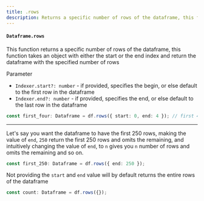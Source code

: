 ```yaml
---
title: .rows
description: Returns a specific number of rows of the dataframe, this function takes an object with either the start or the end index and return the dataframe with the specified number of rows
---
```



#### `Dataframe.rows`

This function returns a specific number of rows of the dataframe, this function takes an object with either the start or the end index and return the dataframe with the specified number of rows

Parameter

- `Indexer.start?: number` - if provided, specifies the begin, or else default to the first row in the dataframe
- `Indexer.end?: number` - if provided, specifies the end, or else default to the last row in the dataframe

```typescript
const first_four: Dataframe = df.rows({ start: 0, end: 4 }); // first 4 rows
```

---

Let's say you want the dataframe to have the first 250 rows, making the value of `end`, `250` return the first 250 rows and omits the remaining, and intuitively changing the value of `end`, to `n` gives you `n` number of rows and omits the remaining and so on.

```typescript
const first_250: Dataframe = df.rows({ end: 250 });
```

<Callout type="info">Not providing the `start` and `end` value will by default returns the entire rows of the dataframe</Callout>

```typescript
const count: Dataframe = df.rows({});
```

